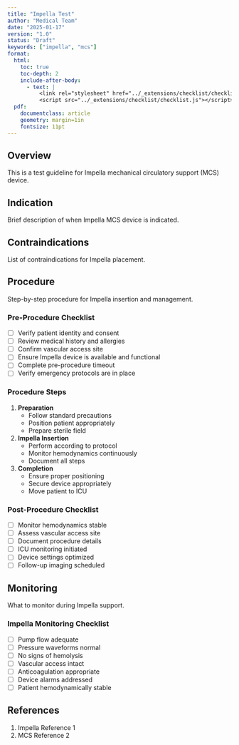 ```yaml
---
title: "Impella Test"
author: "Medical Team"
date: "2025-01-17"
version: "1.0"
status: "Draft"
keywords: ["impella", "mcs"]
format:
  html:
    toc: true
    toc-depth: 2
    include-after-body: 
      - text: |
          <link rel="stylesheet" href="../_extensions/checklist/checklist.css">
          <script src="../_extensions/checklist/checklist.js"></script>
  pdf:
    documentclass: article
    geometry: margin=1in
    fontsize: 11pt
---
```


## Overview

This is a test guideline for Impella mechanical circulatory support (MCS) device.

## Indication

Brief description of when Impella MCS device is indicated.

## Contraindications

List of contraindications for Impella placement.

## Procedure

Step-by-step procedure for Impella insertion and management.

### Pre-Procedure Checklist {#pre-impella}

::: {.checklist id="pre-impella-checklist" title="Pre-Impella Checklist"}
- [ ] Verify patient identity and consent
- [ ] Review medical history and allergies
- [ ] Confirm vascular access site
- [ ] Ensure Impella device is available and functional
- [ ] Complete pre-procedure timeout
- [ ] Verify emergency protocols are in place
:::

### Procedure Steps

1. **Preparation**
   - Follow standard precautions
   - Position patient appropriately
   - Prepare sterile field

2. **Impella Insertion**
   - Perform according to protocol
   - Monitor hemodynamics continuously
   - Document all steps

3. **Completion**
   - Ensure proper positioning
   - Secure device appropriately
   - Move patient to ICU

### Post-Procedure Checklist {#post-impella}

::: {.checklist id="post-impella-checklist" title="Post-Impella Checklist"}
- [ ] Monitor hemodynamics stable
- [ ] Assess vascular access site
- [ ] Document procedure details
- [ ] ICU monitoring initiated
- [ ] Device settings optimized
- [ ] Follow-up imaging scheduled
:::

## Monitoring

What to monitor during Impella support.

### Impella Monitoring Checklist {#impella-monitoring}

::: {.checklist id="impella-monitoring-checklist" title="Impella Monitoring"}
- [ ] Pump flow adequate
- [ ] Pressure waveforms normal
- [ ] No signs of hemolysis
- [ ] Vascular access intact
- [ ] Anticoagulation appropriate
- [ ] Device alarms addressed
- [ ] Patient hemodynamically stable
:::

## References

1. Impella Reference 1
2. MCS Reference 2